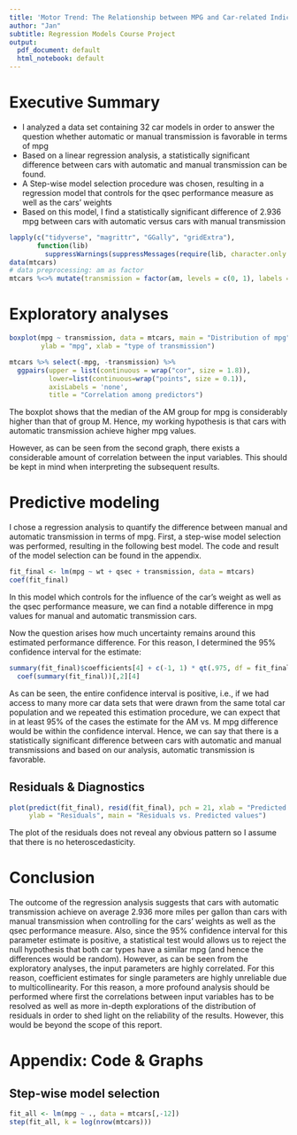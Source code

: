 ```yaml
---
title: 'Motor Trend: The Relationship between MPG and Car-related Indicators'
author: "Jan"
subtitle: Regression Models Course Project
output:
  pdf_document: default
  html_notebook: default
---
```



# Executive Summary
- I analyzed a data set containing 32 car models in order to answer the question whether automatic or manual transmission is favorable in terms of mpg
- Based on a linear regression analysis, a statistically significant difference between cars with automatic and manual transmission can be found.
- A Step-wise model selection procedure was chosen, resulting in a regression model that controls for the qsec performance measure as well as the cars' weights
- Based on this model, I find a statistically significant difference of 2.936 mpg between cars with automatic versus cars with manual transmission

```r
lapply(c("tidyverse", "magrittr", "GGally", "gridExtra"), 
       function(lib) 
         suppressWarnings(suppressMessages(require(lib, character.only = T))))
data(mtcars)
# data preprocessing: am as factor
mtcars %<>% mutate(transmission = factor(am, levels = c(0, 1), labels = c(" M", " AM")))
```

# Exploratory analyses

```r
boxplot(mpg ~ transmission, data = mtcars, main = "Distribution of mpg", 
        ylab = "mpg", xlab = "type of transmission")

mtcars %>% select(-mpg, -transmission) %>% 
  ggpairs(upper = list(continuous = wrap("cor", size = 1.8)), 
          lower=list(continuous=wrap("points", size = 0.1)), 
          axisLabels = 'none',
          title = "Correlation among predictors")
```
The boxplot shows that the median of the AM group for mpg is considerably higher than that of group M. Hence, my working hypothesis is that cars with automatic transmission achieve higher mpg values.

However, as can be seen from the second graph, there exists a considerable amount of correlation between the input variables. This should be kept in mind when interpreting the subsequent results.

# Predictive modeling

I chose a regression analysis to quantify the difference between manual and automatic transmission in terms of mpg. First, a step-wise model selection was performed, resulting in the following best model. The code and result of the model selection can be found in the appendix.

```r
fit_final <- lm(mpg ~ wt + qsec + transmission, data = mtcars)
coef(fit_final)
```

In this model which controls for the influence of the car's weight as well as the qsec performance measure, we can find a notable difference in mpg values for manual and automatic transmission cars. 

Now the question arises how much uncertainty remains around this estimated performance difference. For this reason, I determined the 95\% confidence interval for the estimate:

```r
summary(fit_final)$coefficients[4] + c(-1, 1) * qt(.975, df = fit_final$df) * 
  coef(summary(fit_final))[,2][4]
```

As can be seen, the entire confidence interval is positive, i.e., if we had access to many more car data sets that were drawn from the same total car population and we repeated this estimation procedure, we can expect that in at least 95\% of the cases the estimate for the AM vs. M mpg difference would be within the confidence interval. Hence, we can say that there is a statistically significant difference between cars with automatic and manual transmissions and based on our analysis, automatic transmission is favorable.

## Residuals & Diagnostics
```r
plot(predict(fit_final), resid(fit_final), pch = 21, xlab = "Predicted mpg",
     ylab = "Residuals", main = "Residuals vs. Predicted values")
```

The plot of the residuals does not reveal any obvious pattern so I assume that there is no heteroscedasticity. 

# Conclusion
The outcome of the regression analysis suggests that cars with automatic transmission achieve on average 2.936 more miles per gallon than cars with manual transmission when controlling for the cars' weights as well as the qsec performance measure. Also, since the 95\% confidence interval for this parameter estimate is positive, a statistical test would allows us to reject the null hypothesis that both car types have a similar mpg (and hence the differences would be random).
However, as can be seen from the exploratory analyses, the input parameters are highly correlated. For this reason, coefficient estimates for single parameters are highly unreliable due to multicollinearity. For this reason, a more profound analysis should be performed where first the correlations between input variables has to be resolved as well as more in-depth explorations of the distribution of residuals in order to shed light on the reliability of the results. However, this would be beyond the scope of this report.

# Appendix: Code & Graphs

## Step-wise model selection
```r
fit_all <- lm(mpg ~ ., data = mtcars[,-12])
step(fit_all, k = log(nrow(mtcars)))
```
